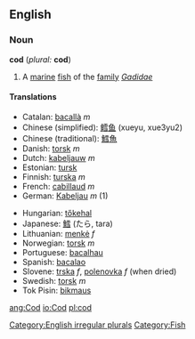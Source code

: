 ==English==

===Noun===
'''cod''' (''plural:'' '''cod''')
#A [[marine]] [[fish]] of the [[family]] ''[[Gadidae]]''

====Translations====
{{top}}
*Catalan: [[bacallà]] ''m''
*Chinese (simplified): [[鳕]][[鱼]] (xueyu, xue3yu2)
*Chinese (traditional): [[鱈]][[魚]]
*Danish: [[torsk]] ''m''
*Dutch: [[kabeljauw]] ''m''
*Estonian: [[tursk]]
*Finnish: [[turska]] ''m''
*French: [[cabillaud]] ''m''
*German: [[Kabeljau]] ''m'' (1)
{{mid}}
*Hungarian: [[tőkehal]]
*Japanese: [[鱈]] (たら, tara)
*Lithuanian: [[menkė]] ''f''
*Norwegian: [[torsk]] ''m''
*Portuguese: [[bacalhau]]
*Spanish: [[bacalao]]
*Slovene: [[trska]] ''f'', [[polenovka]] ''f'' (when dried)
*Swedish: [[torsk]] ''m''
*Tok Pisin: [[bikmaus]]
{{bottom}}

[[Category:English irregular plurals]]
[[Category:Fish]]

[[ang:Cod]]
[[io:Cod]]
[[pl:cod]]
